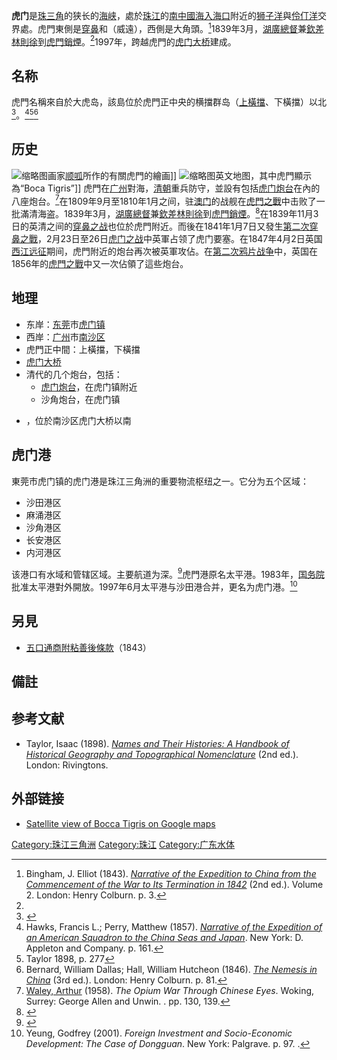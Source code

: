 {{Infobox Chinese|s={{linktext|虎门}}|t={{linktext|虎門}}|p=Hǔmén|w=Hu-men|psp=Hu-mun|j=Fu<sup>2</sup> mun<sup>4</sup>|l=The Tiger Gate|pic=Humen Bridge-1.jpg|piccap=跨越虎門的[[虎門大橋|虎門大橋]]|picsize=250px}}
'''虎门'''是[[珠江三角洲|珠三角]]的狭长的[[海峡|海峡]]，處於[[珠江|珠江]]的[[南中國海|南中國海]][[入海口|入海口]]附近的[[獅子洋|狮子洋]]與[[伶仃洋|伶仃洋]]交界處。虎門東側是[[穿鼻岛|穿鼻]]和{{yue-link|亞娘鞋}}（威遠），西側是大角頭。<ref>Bingham, J. Elliot (1843). ''[[iarchive:in.ernet.dli.2015.511770|Narrative of the Expedition to China from the Commencement of the War to Its Termination in 1842]]'' (2nd ed.). Volume 2. London: Henry Colburn. p. 3.</ref>1839年3月，[[湖廣總督|湖廣總督]]兼[[欽差|欽差]][[林則徐|林則徐]]到[[虎門銷煙|虎門銷煙]]。<ref name="香港傳統文化chapter2"/>1997年，跨越虎門的[[虎门大桥|虎门大桥]]建成。

== 名称 ==  

虎門名稱來自於大虎岛，該島位於虎門正中央的横擋群岛（[[上橫檔|上橫擋]]、下橫擋）以北{{Convert|3.2|km|abbr=on}}<ref>{{Cite book|last=Wathen|first=James|title=Journal of a Voyage, in 1811 and 1812, to Madras and China|date=1814|publisher=J Nichols, Son and Bentley|location=London|page=177}}</ref>。<ref name="hawks">Hawks, Francis L.; Perry, Matthew (1857). ''[[iarchive:narrativeofexped05perr|Narrative of the Expedition of an American Squadron to the China Seas and Japan]]''. New York: D. Appleton and Company. p. 161.</ref><ref>Taylor 1898, p. 277</ref><ref>Bernard, William Dallas; Hall, William Hutcheon (1846). ''[[iarchive:nemesisinchinac01hallgoog|The Nemesis in China]]'' (3rd ed.). London: Henry Colburn. p. 81.</ref>

== 历史 ==
[[File:Bocca_Tigris,_c._1830.jpg|缩略图]]画家[[順呱|顺呱]]所作的有關虎門的繪画]]
[[File:Canton_estuary.jpg|缩略图]]英文地图，其中虎門顯示為“Boca Tigris”]]
虎門在[[广州市|广州]]對海，[[清朝|清朝]]重兵防守，並設有包括[[虎门炮台|虎门炮台]]在內的八座炮台。<ref>[[亞瑟·偉利|Waley, Arthur]] (1958). ''The Opium War Through Chinese Eyes''. Woking, Surrey: George Allen and Unwin. {{ISBN|0049510126}}. pp. 130, 139.</ref>在1809年9月至1810年1月之间，驻[[葡屬澳門|澳门]]的{{en-link|葡萄牙海軍|Portuguese Navy}}战舰在[[虎門之戰_(1809年)|虎門之戰]]中击败了一批滿清海盗。1839年3月，[[湖廣總督|湖廣總督]]兼[[欽差|欽差]][[林則徐|林則徐]]到[[虎門銷煙|虎門銷煙]]。<ref name="香港傳統文化chapter2">{{cite book|title=《香港傳統文化》|editor-last1=施仲謀|editor-last2=杜若鴻|editor-last3=鄔翠文|publisher=中華書局(香港)|date=2013|url=http://cculture.hku.hk/content/hkculture/tm/history/history02.pdf|page=166-173|access-date=2021-01-25|archive-date=2021-01-29|archive-url=https://web.archive.org/web/20210129195955/http://cculture.hku.hk/content/hkculture/tm/history/history02.pdf|dead-url=no}}</ref>在1839年11月3日的英清之间的[[穿鼻之战|穿鼻之战]]也位於虎門附近。而後在1841年1月7日又發生[[第二次穿鼻之戰|第二次穿鼻之戰]]，2月23日至26日[[虎门之战|虎门之战]]中英軍占领了虎门要塞。在1847年4月2日英国[[远征广州|西江远征]]期间，虎門附近的炮台再次被英軍攻佔。在[[第二次鸦片战争|第二次鸦片战争]]中，英国在1856年的[[虎門之戰_(1856年)|虎門之戰]]中又一次佔領了這些炮台。

== 地理 ==

* 东岸：[[东莞市|东莞]]市[[虎门镇|虎门镇]]
* 西岸：[[广州|广州]]市[[南沙区_(广州市)|南沙区]]
* 虎門正中間：上橫擋，下橫擋
* [[虎门大桥|虎门大桥]]
* 清代的几个炮台，包括：
** [[虎门炮台|虎门炮台]]，在虎门镇附近
** 沙角炮台，在虎门镇
* {{Lang|zh-hans|新南沙客运港}}，位於南沙区虎门大桥以南{{Convert|1.6|km|abbr=on}}

== 虎门港 ==
東莞市虎门镇的虎门港是珠江三角洲的重要物流枢纽之一。它分为五个区域：

* 沙田港区 
* 麻涌港区 
* 沙角港区 
* 长安港区 
* 内河港区 

该港口有{{Convert|72|km2|abbr=on}}水域和{{Convert|32|km2|abbr=on}}管辖区域。主要航道为{{Convert|13.5|m|ft|abbr=on}}深。<ref>{{Cite web |url=http://www.humenport.gov.cn/index/gqgk.html |title=存档副本 |access-date=2020-02-24 |archive-url=https://web.archive.org/web/20140603191646/http://www.humenport.gov.cn/index/gqgk.html |archive-date=2014-06-03 |dead-url=yes }}</ref>虎門港原名太平港。1983年，[[中华人民共和国国务院|国务院]]批准太平港對外開放。1997年6月太平港与沙田港合并，更名为虎门港。<ref>Yeung, Godfrey (2001). ''Foreign Investment and Socio-Economic Development: The Case of Dongguan''. New York: Palgrave. p. 97. {{ISBN|9780333978115}}.</ref>

== 另見 ==

* [[五口通商附粘善後條款|五口通商附粘善後條款]]（1843） 

== 備註 ==
{{Reflist|30em}}

== 参考文献 ==

* Taylor, Isaac (1898). ''[[iarchive:namestheirhisto00tayl|Names and Their Histories: A Handbook of Historical Geography and Topographical Nomenclature]]'' (2nd ed.). London: Rivingtons. 

== 外部链接 ==
{{Commons category|Bocca Tigris}}
* [https://maps.google.com/maps?f=q&hl=en&time=&date=&ttype=&q=China,+%E5%B9%BF%E4%B8%9C%E7%9C%81,+Guangzhou&ie=UTF8&cd=1&geocode=0,23.133333,113.320833&ll=22.793274,113.597946&spn=0.187375,0.53833&t=h&z=11&om=0 Satellite view of Bocca Tigris on Google maps] 

{{coord|22.7933|113.5979|type:landmark_source:enwiki-googlemaplink|display=title}}
{{中华人民共和国港口}}
[[Category:珠江三角洲|Category:珠江三角洲]]
[[Category:珠江|Category:珠江]]
[[Category:广东水体|Category:广东水体]]